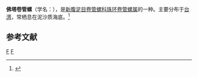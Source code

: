 {{Speciesbox
| taxon = Gemmula stupa
| binomial_authority = Lee, 2001
}}
'''佛塔卷管螺'''（学名：''{{lang|la|Gemmula stupa}}''），是[[新腹足目|新腹足目]][[卷管螺科|卷管螺科]][[珠环卷管螺属|珠环卷管螺属]]的一种。主要分布于[[台湾|台湾]]，常栖息在泥沙质海底。<ref>{{cite web|url=http://shell.sinica.edu.tw/chinese/shellbase_detail.php?science_no=2930|title=国际贝库：佛塔卷管螺|publisher=台湾贝类资料库|accessdate=2009-08-11|archive-date=2016-10-24|archive-url=https://web.archive.org/web/20161024153045/http://shell.sinica.edu.tw/chinese/shellbase_detail.php?science_no=2930|dead-url=no}}</ref>

== 参考文献 ==
{{reflist}}
{{Taxonbar|from=Q3720648}}

[[Category:珠环卷管螺属|F]]
[[Category:_2001年描述的动物|F]]
